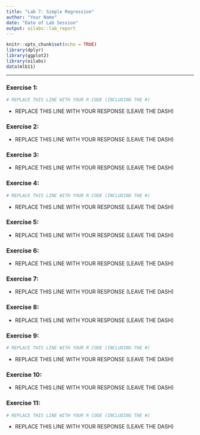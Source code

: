 ```yaml
---
title: "Lab 7: Simple Regression"
author: "Your Name"
date: "Date of Lab Session"
output: oilabs::lab_report
---
```


```r
knitr::opts_chunk$set(echo = TRUE)
library(dplyr)
library(ggplot2)
library(oilabs)
data(mlb11)
```

* * *

### Exercise 1:

```r
# REPLACE THIS LINE WITH YOUR R CODE (INCLUDING THE #)
```

- REPLACE THIS LINE WITH YOUR RESPONSE (LEAVE THE DASH)


### Exercise 2:

- REPLACE THIS LINE WITH YOUR RESPONSE (LEAVE THE DASH)


### Exercise 3:

- REPLACE THIS LINE WITH YOUR RESPONSE (LEAVE THE DASH)


### Exercise 4:

```r
# REPLACE THIS LINE WITH YOUR R CODE (INCLUDING THE #)
```

- REPLACE THIS LINE WITH YOUR RESPONSE (LEAVE THE DASH)


### Exercise 5:

- REPLACE THIS LINE WITH YOUR RESPONSE (LEAVE THE DASH)


### Exercise 6:

- REPLACE THIS LINE WITH YOUR RESPONSE (LEAVE THE DASH)


### Exercise 7:

- REPLACE THIS LINE WITH YOUR RESPONSE (LEAVE THE DASH)


### Exercise 8:

- REPLACE THIS LINE WITH YOUR RESPONSE (LEAVE THE DASH)


### Exercise 9:

```r
# REPLACE THIS LINE WITH YOUR R CODE (INCLUDING THE #)
```

- REPLACE THIS LINE WITH YOUR RESPONSE (LEAVE THE DASH)


### Exercise 10:

- REPLACE THIS LINE WITH YOUR RESPONSE (LEAVE THE DASH)


### Exercise 11:

```r
# REPLACE THIS LINE WITH YOUR R CODE (INCLUDING THE #)
```

- REPLACE THIS LINE WITH YOUR RESPONSE (LEAVE THE DASH)
